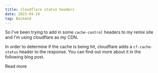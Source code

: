 ```yaml
---
title: cloudflare status headers
date: 2023-04-24
tag: Backend
---
```


So I've been trying to add in some `cache-control` headers to my remix site and I'm using cloudflare as my CDN.

In order to determine if the cache is being hit, cloudflare adds a `cf-cache-status` header to the response. 
You can find out more about it in the following blog post.

<TextLink href="https://www.getfishtank.com/blog/cloudflare-cdn-cf-cache-status-headers-explained">Read more</TextLink>


